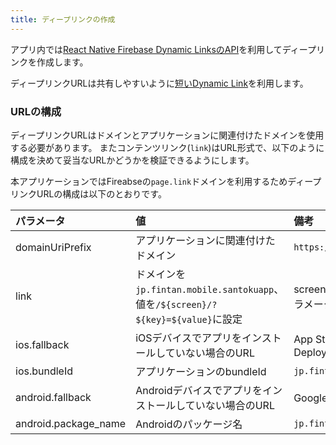 ```yaml
---
title: ディープリンクの作成
---
```


アプリ内では[React Native Firebase Dynamic LinksのAPI](https://rnfirebase.io/dynamic-links/usage#create-a-link)を利用してディープリンクを作成します。

ディープリンクURLは共有しやすいように[短いDynamic Link](https://firebase.google.com/docs/dynamic-links/android/create)を利用します。

### URLの構成

ディープリンクURLはドメインとアプリケーションに関連付けたドメインを使用する必要があります。
またコンテンツリンク(`link`)はURL形式で、以下のように構成を決めて妥当なURLかどうかを検証できるようにします。

本アプリケーションではFireabseの`page.link`ドメインを利用するためディープリンクURLの構成は以下のとおりです。

|パラメータ|値|備考|
|:-------|:-|:--|
|domainUriPrefix|アプリケーションに関連付けたドメイン|`https://santokuapp.page.link/`|
|link|ドメインを`jp.fintan.mobile.santokuapp`、値を`/${screen}/?${key}=${value}`に設定|screenで画面、keyとvalueでパラメータを指定|
|ios.fallback|iOSデバイスでアプリをインストールしていない場合のURL|App StoreやTestFlight、DeployGate|
|ios.bundleId|アプリケーションのbundleId|`jp.fintan.mobile.SantokuApp`|
|android.fallback|Androidデバイスでアプリをインストールしていない場合のURL|Google Play、DeployGate|
|android.package_name|Androidのパッケージ名|`jp.fintan.mobile.santokuapp`|
